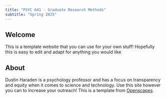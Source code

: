 ```yaml
---
title: "PSYC 641 - Graduate Research Methods"
subtitle: "Spring 2025"
---
```


## Welcome {#welcome}

This is a template website that you can use for your own stuff! Hopefully this is easy to edit and adapt for anything you would like

## About

Dustin Haraden is a psychology professor and has a focus on transparency and equity when it comes to science and technology. Use this site however you can to increase your outreach! This is a template from [Openscapes](https://openscapes.org).
